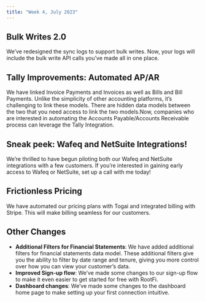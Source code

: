 ```yaml
---
title: "Week 4, July 2023"
---
```


## Bulk Writes 2.0
We’ve redesigned the sync logs to support bulk writes. Now, your logs will include the bulk write API calls you’ve made all in one place.

## Tally Improvements: Automated AP/AR
We have linked Invoice Payments and Invoices as well as Bills and Bill Payments. Unlike the simplicity of other accounting platforms, it’s challenging to link these models. There are hidden data models between the two that you need access to link the two models.Now, companies who are interested in automating the Accounts Payable/Accounts Receivable process can leverage the Tally Integration.

## Sneak peek: Wafeq and NetSuite Integrations!
We’re thrilled to have begun piloting both our Wafeq and NetSuite integrations with a few customers. If you’re interested in gaining early access to Wafeq or NetSuite, set up a call with me today!

## Frictionless Pricing
We have automated our pricing plans with Togai and integrated billing with Stripe. This will make billing seamless for our customers.

## Other Changes
- **Additional Filters for Financial Statements**: We have added additional filters for financial statements data model. These additional filters give you the ability to filter by date range and tenure, giving you more control over how you can view your customer’s data.
- **Improved Sign-up flow**: We’ve made some changes to our sign-up flow to make it even easier to get started for free with RootFi.
- **Dashboard changes**: We’ve made some changes to the dashboard home page to make setting up your first connection intuitive.

